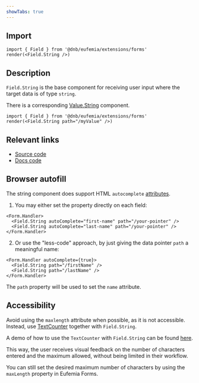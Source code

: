 ```yaml
---
showTabs: true
---
```


## Import

```tsx
import { Field } from '@dnb/eufemia/extensions/forms'
render(<Field.String />)
```

## Description

`Field.String` is the base component for receiving user input where the target data is of type `string`.

There is a corresponding [Value.String](/uilib/extensions/forms/Value/String) component.

```tsx
import { Field } from '@dnb/eufemia/extensions/forms'
render(<Field.String path="/myValue" />)
```

## Relevant links

- [Source code](https://github.com/dnbexperience/eufemia/tree/main/packages/dnb-eufemia/src/extensions/forms/base-fields/String)
- [Docs code](https://github.com/dnbexperience/eufemia/tree/main/packages/dnb-design-system-portal/src/docs/uilib/extensions/forms/base-fields/String)

## Browser autofill

The string component does support HTML `autocomplete` [attributes](https://developer.mozilla.org/en-US/docs/Web/HTML/Attributes/autocomplete).

1. You may either set the property directly on each field:

```tsx
<Form.Handler>
  <Field.String autoComplete="first-name" path="/your-pointer" />
  <Field.String autoComplete="last-name" path="/your-pointer" />
</Form.Handler>
```

2. Or use the "less-code" approach, by just giving the data pointer `path` a meaningful name:

```tsx
<Form.Handler autoComplete={true}>
  <Field.String path="/firstName" />
  <Field.String path="/lastName" />
</Form.Handler>
```

The `path` property will be used to set the `name` attribute.

## Accessibility

Avoid using the `maxlength` attribute when possible, as it is not accessible. Instead, use [TextCounter](/uilib/components/fragments/text-counter/) together with `Field.String`.

A demo of how to use the `TextCounter` with `Field.String` can be found [here](/uilib/extensions/forms/base-fields/String/#validation---maximum-length-with-textcounter).

This way, the user receives visual feedback on the number of characters entered and the maximum allowed, without being limited in their workflow.

You can still set the desired maximum number of characters by using the `maxLength` property in Eufemia Forms.
